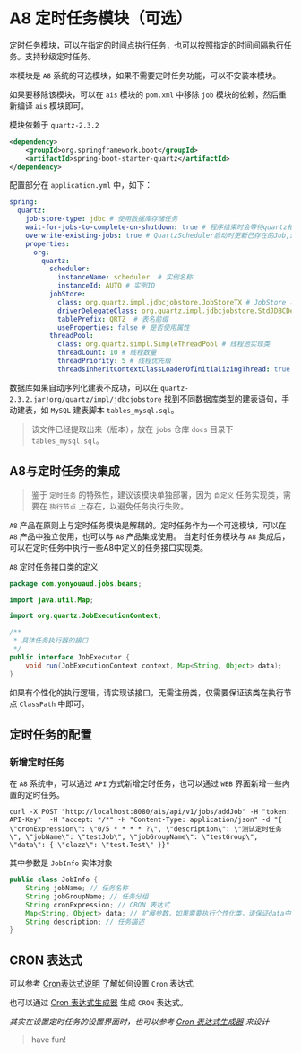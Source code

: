 # A8 定时任务模块（可选）

定时任务模块，可以在指定的时间点执行任务，也可以按照指定的时间间隔执行任务。支持秒级定时任务。

本模块是 `A8` 系统的可选模块，如果不需要定时任务功能，可以不安装本模块。

如果要移除该模块，可以在 `ais` 模块的 `pom.xml` 中移除 `job`
模块的依赖，然后重新编译 `ais` 模块即可。

模块依赖于 `quartz-2.3.2` 

```xml
<dependency>
    <groupId>org.springframework.boot</groupId>
    <artifactId>spring-boot-starter-quartz</artifactId>
</dependency>
```

配置部分在 `application.yml` 中，如下：

```yaml
spring:
  quartz:
    job-store-type: jdbc # 使用数据库存储任务
    wait-for-jobs-to-complete-on-shutdown: true # 程序结束时会等待quartz相关的内容结束
    overwrite-existing-jobs: true # QuartzScheduler启动时更新己存在的Job,这样就不用每次修改targetObject后删除qrtz_job_details表对应记录
    properties:
      org:
        quartz:
          scheduler:
            instanceName: scheduler  # 实例名称
            instanceId: AUTO # 实例ID
          jobStore:
            class: org.quartz.impl.jdbcjobstore.JobStoreTX # JobStore 实现类
            driverDelegateClass: org.quartz.impl.jdbcjobstore.StdJDBCDelegate # 方言实现类
            tablePrefix: QRTZ_ # 表名前缀
            useProperties: false # 是否使用属性
          threadPool:
            class: org.quartz.simpl.SimpleThreadPool # 线程池实现类
            threadCount: 10 # 线程数量
            threadPriority: 5 # 线程优先级
            threadsInheritContextClassLoaderOfInitializingThread: true # 是否继承类加载器
```

数据库如果自动序列化建表不成功，可以在 `quartz-2.3.2.jar!org/quartz/impl/jdbcjobstore` 找到不同数据库类型的建表语句，手动建表，如 `MySQL` 建表脚本 `tables_mysql.sql`。

> 该文件已经提取出来（版本），放在 `jobs` 仓库 `docs` 目录下 `tables_mysql.sql`。

## A8与定时任务的集成

> 鉴于 `定时任务` 的特殊性，建议该模块单独部署，因为 `自定义` 任务实现类，需要在 `执行节点` 上存在，以避免任务执行失败。

`A8` 产品在原则上与定时任务模块是解耦的。定时任务作为一个可选模块，可以在 `A8` 产品中独立使用，也可以与 `A8` 产品集成使用。
当定时任务模块与 `A8` 集成后，可以在定时任务中执行一些A8中定义的任务接口实现类。

`A8` 定时任务接口类的定义
```java
package com.yonyouaud.jobs.beans;

import java.util.Map;

import org.quartz.JobExecutionContext;

/**
 * 具体任务执行器的接口
 */
public interface JobExecutor {
    void run(JobExecutionContext context, Map<String, Object> data);
}
```

如果有个性化的执行逻辑，请实现该接口，无需注册类，仅需要保证该类在执行节点 `ClassPath` 中即可。

## 定时任务的配置

### 新增定时任务

在 `A8` 系统中，可以通过 `API` 方式新增定时任务，也可以通过 `WEB` 界面新增一些内置的定时任务。

```shell
curl -X POST "http://localhost:8080/ais/api/v1/jobs/addJob" -H "token: API-Key"  -H "accept: */*" -H "Content-Type: application/json" -d "{ \"cronExpression\": \"0/5 * * * * ?\", \"description\": \"测试定时任务\", \"jobName\": \"testJob\", \"jobGroupName\": \"testGroup\",  \"data\": { \"clazz\": \"test.Test\" }}"
```

其中参数是 `JobInfo` 实体对象
```java
public class JobInfo {
    String jobName; // 任务名称
    String jobGroupName; // 任务分组
    String cronExpression; // CRON 表达式
    Map<String, Object> data; // 扩展参数，如果需要执行个性化类，请保证data中包含参数 clazz，该参数为个性化类的全限定名
    String description; // 任务描述
}
```   

## CRON 表达式

可以参考 [Cron表达式说明](https://zhuanlan.zhihu.com/p/555641222) 了解如何设置 `Cron` 表达式

也可以通过 [Cron 表达式生成器](https://cron.qqe2.com/) 生成 `CRON` 表达式。

*其实在设置定时任务的设置界面时，也可以参考 [Cron 表达式生成器](https://cron.qqe2.com/) 来设计*


> have fun!